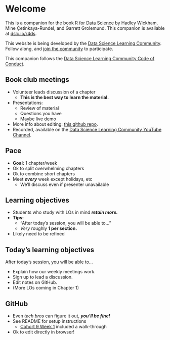 # Welcome {.unnumbered}

This is a companion for the book [R for Data Science](https://r4ds.hadley.nz/) by Hadley Wickham, Mine Çetinkaya-Rundel, and Garrett Grolemund.
This companion is available at [dslc.io/r4ds](https://dslc.io/r4ds).

This website is being developed by the [Data Science Learning Community](https://dslc.io). Follow along, and [join the community](https://dslc.io/join) to participate.

This companion follows the [Data Science Learning Community Code of Conduct](https://dslc.io/conduct).

## Book club meetings

-   Volunteer leads discussion of a chapter
    -   **This is the best way to learn the material.**
-   Presentations: 
    -   Review of material
    -   Questions you have
    -   Maybe live demo
-   More info about editing: [this github repo](https://github.com/r4ds/bookclub-r4ds).
-   Recorded, available on the [Data Science Learning Community YouTube Channel](https://dslc.io/youtube).

## Pace

-   **Goal:** 1 chapter/week
-   Ok to split overwhelming chapters
-   Ok to combine short chapters
-   Meet ***every*** week except holidays, etc
    -   We'll discuss even if presenter unavailable

## Learning objectives

-   Students who study with LOs in mind ***retain more.***
-   **Tips:**
    -   "After today's session, you will be able to..."
    -   *Very* roughly **1 per section.**
-   Likely need to be refined

## Today's learning objectives

After today's session, you will be able to...

-   Explain how our weekly meetings work.
-   Sign up to lead a discussion.
-   Edit notes on GitHub.
-   (More LOs coming in Chapter 1)

## GitHub

-   Even *tech bros* can figure it out, ***you'll be fine!***
-   See README for setup instructions
    -   [Cohort 9 Week 1](https://youtu.be/9ar16FGFgT0) included a walk-through
-   Ok to edit directly in browser!
